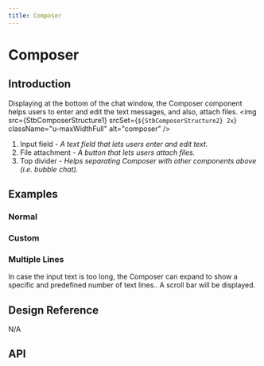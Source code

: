 ```yaml
---
title: Composer
---
```


# Composer


## Introduction

Displaying at the bottom of the chat window, the Composer component helps users to enter and edit the text messages, and also, attach files.
<img
  src={StbComposerStructure1}
  srcSet={`${StbComposerStructure2} 2x`}
  className="u-maxWidthFull"
  alt="composer"
/>
<ol className="u-textGray u-marginTopTiny">
  <li>
    Input field
    <i className="u-text200">
      - A text field that lets users enter and edit text.
    </i>
  </li>
  <li>
    File attachment
    <i className="u-text200">
      - A button that lets users attach files.
    </i>
  </li>
  <li>
    Top divider
    <i className="u-text200">
      - Helps separating Composer with other components above (i.e. bubble chat).
    </i>
  </li>
</ol>

## Examples

### Normal

<CodeView codeText={defaultComposer} />

### Custom

<CodeView codeText={customSendButtonComposer} />

### Multiple Lines

In case the input text is too long, the Composer can expand to show a specific and predefined number of text lines.. A scroll bar will be displayed.

<CodeView codeText={multipleLineComposer} />

## Design Reference

N/A

## API

<ComponentApi name="Composer" importName="Composer" />
